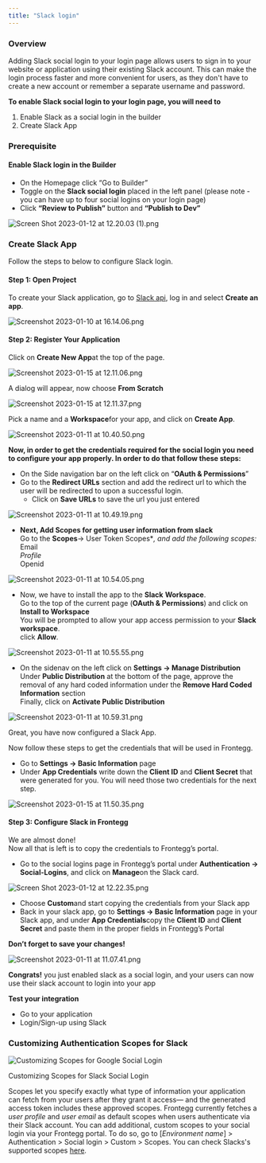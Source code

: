 ```yaml
---
title: "Slack login"
---
```


### Overview

Adding Slack social login to your login page allows users to sign in to your website or application using their existing Slack account. This can make the login process faster and more convenient for users, as they don't have to create a new account or remember a separate username and password.

**To enable Slack social login to your login page, you will need to** 

1. Enable Slack as a social login in the builder
2. Create Slack App

### Prerequisite

#### Enable Slack login in the Builder

* On the Homepage click “Go to Builder”
* Toggle on the **Slack social login** placed in the left panel (please note - you can have up to four social logins on your login page)
* Click **“Review to Publish”** button and **“Publish to Dev”**

![](/images/3aaa9e7-Screen_Shot_2023-01-12_at_12.20.03_1.png "Screen Shot 2023-01-12 at 12.20.03 (1).png")

### Create Slack App

Follow the steps to below to configure Slack login.

#### Step 1: Open Project

To create your Slack application, go to [Slack api](https://api.slack.com/), log in and select **Create an app**.

![](/images/6739c38-Screenshot_2023-01-10_at_16.14.06.png "Screenshot 2023-01-10 at 16.14.06.png")

#### Step 2: Register Your Application

Click on **Create New App**at the top of the page.

![](/images/2faaded-Screenshot_2023-01-15_at_12.11.06.png "Screenshot 2023-01-15 at 12.11.06.png")

A dialog will appear, now choose **From Scratch**

![](/images/d8aa73e-Screenshot_2023-01-15_at_12.11.37.png "Screenshot 2023-01-15 at 12.11.37.png")

Pick a name and a **Workspace**for your app, and click on **Create App**.

![](/images/a42a577-Screenshot_2023-01-11_at_10.40.50.png "Screenshot 2023-01-11 at 10.40.50.png")

**Now, in order to get the credentials required for the social login you need to configure your app properly. In order to do that follow these steps:**

* On the Side navigation bar on the left click on “**OAuth & Permissions**”
* Go to the **Redirect URLs** section and add the redirect url to which the user will be redirected to upon a successful login.  
   * Click on **Save URLs** to save the url you just entered

![](/images/12364cc-Screenshot_2023-01-11_at_10.49.19.png "Screenshot 2023-01-11 at 10.49.19.png")

* **Next, Add Scopes for getting user information from slack**  
Go to the **Scopes**→ User Token Scopes\*_, and add the following scopes:_  
 Email  
 _Profile_  
 Openid

![](/images/d7a3649-Screenshot_2023-01-11_at_10.54.05.png "Screenshot 2023-01-11 at 10.54.05.png")

* Now, we have to install the app to the **Slack** **Workspace**.  
Go to the top of the current page (**OAuth & Permissions**) and click on **Install to Workspace**  
You will be prompted to allow your app access permission to your **Slack workspace**.  
click **Allow**.

![](/images/336026f-Screenshot_2023-01-11_at_10.55.55.png "Screenshot 2023-01-11 at 10.55.55.png")

* On the sidenav on the left click on **Settings → Manage Distribution**  
Under **Public Distribution** at the bottom of the page, approve the removal of any hard coded information under the **Remove Hard Coded Information** section  
Finally, click on **Activate Public Distribution**

![](/images/abc6e53-Screenshot_2023-01-11_at_10.59.31.png "Screenshot 2023-01-11 at 10.59.31.png")

Great, you have now configured a Slack App.

Now follow these steps to get the credentials that will be used in Frontegg.

* Go to **Settings → Basic Information** page
* Under **App Credentials** write down the **Client ID** and **Client Secret** that were generated for you. You will need those two credentials for the next step.

![](/images/5d427de-Screenshot_2023-01-15_at_11.50.35.png "Screenshot 2023-01-15 at 11.50.35.png")

#### Step 3: Configure Slack in Frontegg

We are almost done!  
Now all that is left is to copy the credentials to Frontegg’s portal.

* Go to the social logins page in Frontegg’s portal under **Authentication → Social-Logins**, and click on **Manage**on the Slack card.

![](/images/eb9645e-Screen_Shot_2023-01-12_at_12.22.35.png "Screen Shot 2023-01-12 at 12.22.35.png")

* Choose **Custom**and start copying the credentials from your Slack app
* Back in your slack app, go to **Settings → Basic Information** page in your Slack app, and under **App Credentials**copy the **Client ID** and **Client Secret** and paste them in the proper fields in Frontegg’s Portal

**Don’t forget to save your changes!** 

![](/images/9a83594-Screenshot_2023-01-11_at_11.07.41.png "Screenshot 2023-01-11 at 11.07.41.png")

**Congrats!** you just enabled slack as a social login, and your users can now use their slack account to login into your app

**Test your integration**

* Go to your application
* Login/Sign-up using Slack

### Customizing Authentication Scopes for Slack

![Customizing Scopes for Google Social Login](/images/f8ce8d1-Screenshot_2023-11-12_at_10.40.49.png)

Customizing Scopes for Slack Social Login

Scopes let you specify exactly what type of information your application can fetch from your users after they grant it access— and the generated access token includes these approved scopes. Frontegg currently fetches a _user profile_ and _user email_ as default scopes when users authenticate via their Slack account. You can add additional, custom scopes to your social login via your Frontegg portal. To do so, go to \[_Environment name_\] > Authentication > Social login > Custom > Scopes. You can check Slacks's supported scopes [here](https://api.slack.com/scopes).